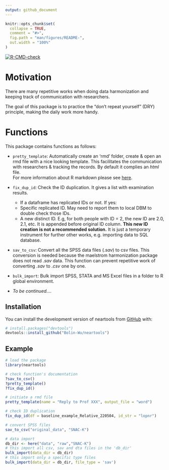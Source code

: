 ```yaml
---
output: github_document
---
```


<!-- README.md is generated from README.Rmd. Please edit that file -->

```r
knitr::opts_chunk$set(
  collapse = TRUE,
  comment = "#>",
  fig.path = "man/figures/README-",
  out.width = "100%"
)
```

  <!-- badges: start -->
  [![R-CMD-check](https://github.com/Bolin-Wu/neartools/actions/workflows/R-CMD-check.yaml/badge.svg)](https://github.com/Bolin-Wu/neartools/actions/workflows/R-CMD-check.yaml)
  <!-- badges: end -->
  
# Motivation



There are many repetitive works when doing data harmonization and keeping track of communication with researchers.     

The goal of this package is to practice the "don't repeat yourself" (DRY) principle, making the daily work more handy.


# Functions

This package contains functions as follows:

* `pretty_template`: Automatically create an 'rmd' folder, create & open an rmd file with a nice looking template. This facilitates the communication with researchers & tracking the records. By default it complies an *html* file. \
For more information about R markdown please see [here](https://rmarkdown.rstudio.com).

* `fix_dup_id`: Check the ID duplication. It gives a list with examination results.
  * If a dataframe has replicated IDs or not. If yes:
  * Specific replicated ID. May need to report them to local DBM to double check those IDs.
  * A new distinct ID. E.g, for both people with ID = 2, the new ID are 2.0, 2.1, etc. It is appended before original ID column. **This new ID creation is not a recommended solution.** It is just a temporary instrument for further other works, e.g. importing data to SQL database.
  
* `sav_to_csv`: Convert all the SPSS data files (*.sav*) to csv files. This conversion is needed because the maelstrom harmonization package does not read *.sav* data. This function can prevent repetitive work of converting *.sav* to *.csv* one by one. 

* `bulk_import`: Bulk import SPSS, STATA and MS Excel files in a folder to R global environment. 

* *To be continued....*

## Installation

You can install the development version of neartools from [GitHub](https://github.com/) with:

``` r
# install.packages("devtools")
devtools::install_github("Bolin-Wu/neartools")
```

## Example

```r

# load the package
library(neartools)

# check function's documentation
?sav_to_csv()
?pretty_template()
?fix_dup_id()

# initiate a rmd file 
pretty_template(name = "Reply to Prof XXX", output_file = "word")

# check ID duplication
fix_dup_id(df = baseline_example_Relative_220504, id_str = "lopnr")

# convert SPSS files
sav_to_csv("original_data", "SNAC-K")

# data import
db_dir <- here("data", "raw","SNAC-K")
# this import all csv, sav and dta files in the 'db_dir'
bulk_import(data_dir = db_dir)
# this import only a specific type files
bulk_import(data_dir = db_dir, file_type = 'sav')

```
